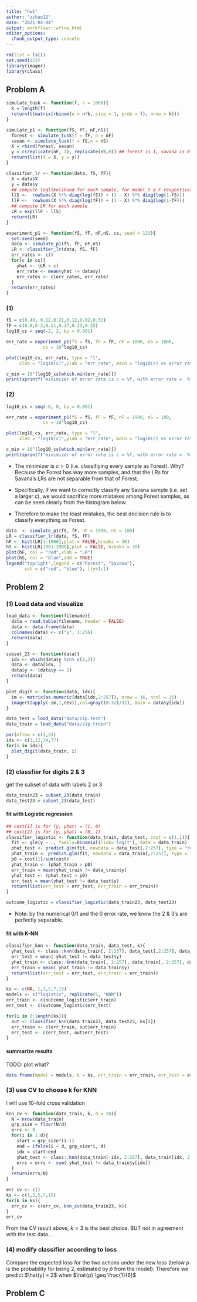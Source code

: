 ```yaml
---
title: "hw1"
author: "zihao12"
date: "2021-04-04"
output: workflowr::wflow_html
editor_options:
  chunk_output_type: console
---
```


```r
rm(list = ls())
set.seed(123)
library(imager)
library(class)
```


## Problem A

```r
simulate_tusk <- function(f, n = 1000){
  k = length(f)
  return(t(matrix(rbinom(n = n*k, size = 1, prob = f), nrow = k)))
}

simulate_p1 <- function(fS, fF, nF,nS){
  forest <- simulate_tusk(f = fF, n = nF)
  savan <- simulate_tusk(f = fS,n = nS)
  X = rbind(forest, savan)
  y = c(replicate(nF, 1), replicate(nS,0)) ## forest is 1, savana is 0
  return(list(X = X, y = y))
}

classifier_lr <- function(data, fS, fF){
  X = data$X 
  y = data$y
  ## compute loglikelihood for each sample, for model S & F respectively
  llS <-  rowSums(X %*% diag(log(fS)) + (1 - X) %*% diag(log(1-fS)))
  llF <-  rowSums(X %*% diag(log(fF)) + (1 - X) %*% diag(log(1-fF)))
  ## compute LR for each sample
  LR = exp(llF - llS)
  return(LR)  
}

experiment_p1 <- function(fS, fF, nF,nS, cs, seed = 123){
  set.seed(seed)
  data <- simulate_p1(fS, fF, nF,nS)
  LR <- classifier_lr(data, fS, fF)
  err_rates <- c()
  for(c in cs){
    yhat <- (LR > c)
    err_rate <- mean(yhat != data$y)
    err_rates <- c(err_rates, err_rate)
  }
  return(err_rates)
}

```

### (1)
```r
fS = c(0.40, 0.12,0.21,0.12,0.02,0.32)
fF = c(0.8,0.2,0.11,0.17,0.23,0.25)
log10_cs = seq(-2, 2, by = 0.001)

err_rate = experiment_p1(fS = fS, fF = fF, nF = 1000, nS = 1000,
              cs = 10^log10_cs)

plot(log10_cs, err_rate, type = "l",
     xlab = "log10(c)",ylab = "err_rate", main = "log10(c) vs error rate")

c_min = 10^(log10_cs[which.min(err_rate)])
print(sprintf("minimizer of error rate is c = %f, with error rate =  %f", c_min, min(err_rate)))
```

### (2)
```r
log10_cs = seq(-6, 0, by = 0.001)

err_rate = experiment_p1(fS = fS, fF = fF, nF = 1900, nS = 100,
              cs = 10^log10_cs)

plot(log10_cs, err_rate, type = "l",
     xlab = "log10(c)",ylab = "err_rate", main = "log10(c) vs error rate")

c_min = 10^(log10_cs[which.min(err_rate)])
print(sprintf("minimizer of error rate is c = %f, with error rate =  %f", c_min, min(err_rate)))
```

* The minimizer is $c = 0$ (i.e. classifiying every sample as Forest). Why? Because the Forest has way more samples, and that the LRs for Savana's LRs are not separable from that of Forest.  

* Specifically, if we want to correctly classify any Savana sample (i.e. set a larger $c$), we would sacrifice more mistakes among Forest samples, as can be seen clearly from the histogram below. 

* Therefore to make the least mistakes, the best decision rule is to classify everything as Forest. 

```r
data  <- simulate_p1(fS, fF, nF = 1900, nS = 100)
LR = classifier_lr(data, fS, fF)
hF <- hist(LR[1:1900],plot = FALSE,breaks = 30)
hS <- hist(LR[1901:2000],plot = FALSE, breaks = 30)
plot(hF, col = "red",xlab = "LR")
plot(hS, col = "blue",add = TRUE)
legend("topright",legend = c("Forest", "Savana"), 
       col = c("red", "blue"), lty=1:1)
```


## Problem 2

### (1) Load data and visualize
```r
load_data <- function(filename){
  data = read.table(filename, header = FALSE)
  data <- data.frame(data)
  colnames(data) <- c("y", 1:256)
  return(data)
}

subset_23 <- function(data){
  idx <- which(data$y %in% c(2,3))
  data <- data[idx, ]
  data$y <- (data$y == 2)
  return(data)
}

plot_digit <- function(data, idx){
  im <- matrix(as.numeric(data[idx,2:257]), nrow = 16, ncol = 16)
  image(t(apply(-im,1,rev)),col=gray((0:32)/32), main = data$y[idx])
}
```


```r
data_test = load_data("data/zip.test")
data_train = load_data("data/zip.train")

par(mfrow = c(2,2))
ids <- c(1,12,34,77)
for(i in ids){
  plot_digit(data_train, i)
}
```


### (2) classfier for digits 2 & 3
get the subset of data with labels 2 or 3
```r
data_train23 = subset_23(data_train)
data_test23 = subset_23(data_test)
```

#### fit with Logistic regression
```r
## cost[1] is for (y, yhat) = (1, 0)
## cost[2] is for (y, yhat) = (0, 1)
classifier_logistic <- function(data_train, data_test, cost = c(1,1)){
  fit <- glm(y ~ ., family=binomial(link='logit'), data = data_train)
  phat_test <- predict.glm(fit, newdata = data_test[,2:257], type = "response")
  phat_train <- predict.glm(fit, newdata = data_train[,2:257], type = "response")
  p0 = cost[1]/sum(cost)
  yhat_train <- (phat_train > p0)
  err_train = mean(yhat_train != data_train$y)
  yhat_test <- (phat_test > p0)
  err_test = mean(yhat_test != data_test$y)
  return(list(err_test = err_test, err_train = err_train))
}

outcome_logistic = classifier_logistic(data_train23, data_test23)
```

* Note: by the numerical 0/1 and the 0 error rate, we know the 2 & 3's are perfectly separable. 

#### fit with K-NN
```r
classifier_knn <- function(data_train, data_test, k){
  yhat_test <- class::knn(data_train[, 2:257], data_test[,2:257], data_train[,1], k = k)
  err_test = mean( yhat_test != data_test$y)
  yhat_train <- class::knn(data_train[, 2:257], data_train[, 2:257], data_train[,1], k = k)
  err_train = mean( yhat_train != data_train$y)
  return(list(err_test = err_test, err_train = err_train))
}

ks <- c(NA, 1,3,5,7,15)
models <- c("logistic", replicate(5, "KNN"))
err_train <- c(outcome_logistic$err_train)
err_test <- c(outcome_logistic$err_test)

for(i in 2:length(ks)){
  out <- classifier_knn(data_train23, data_test23, ks[i])
  err_train <- c(err_train, out$err_train)
  err_test <- c(err_test, out$err_test)
}
```

#### summarize results
TODO: plot what?
```r
data.frame(model = models, k = ks, err_train = err_train, err_test = err_test)
```

### (3) use CV to choose k for KNN
I will use 10-fold cross validation
```r
knn_cv <- function(data_train, k, d = 10){
  N = nrow(data_train)
  grp_size = floor(N/d)
  errs <- 0
  for(i in 1:d){
    start = grp_size*(i-1)
    end = ifelse(i < d, grp_size*i, d)
    idx = start:end
    yhat_test <- class::knn(data_train[-idx, 2:257], data_train[idx, 2:257], data_train[-idx,1], k = k)
    errs = errs +  sum( yhat_test != data_train$y[idx])
  }
  return(errs/N)
}

err_cv <- c()
ks <- c(1,3,5,7,15)
for(k in ks){
  err_cv <- c(err_cv, knn_cv(data_train23, k))
}
err_cv
```

From the CV result above, $k = 3$ is the best choice. BUT not in agreement with the test data...

### (4) modify classifier according to loss

Compare the expected loss for the two actions under the new loss (below $p$ is the probability for being 2, estimated by $\hat{p}$ from the model):
\begin{align}
& E(L(y,\hat{y} = 2)) = (1 - p) * \text{cost of misclassifying 3 as 2} = (1-p)\\
& & E(L(y,\hat{y} = 3)) = p * \text{cost of misclassifying 2 as 3} = 5p
\end{align}
Therefore we predict $\hat{y] = 2$ when $\hat{p} \geq \frac{1}{6}$

## Problem C  
